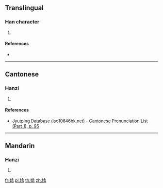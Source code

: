 {{character info/new}}
==Translingual==

===Han character===
{{Han char|rn=38|rad=女|as=12|sn=15|four=|canj=VORM|ids=⿰女翕}}

# {{defn|Han|sort=女12}}

====References====
* {{Han ref|kx=0271.240|dkj=06732|dj=0539.160|hdz=21082.020|uh=5B06|ud=23302}}

----

==Cantonese==

===Hanzi===
{{yue-hanzi|jyut=[[jap1]]|y=yap1}}

# {{defn|lang=yue|sort=女12}}

====References====
* [http://www.iso10646hk.net/jp/document/download.jsp Jyutping Database (iso10646hk.net) - Cantonese Pronunciation List (Part 1), p. 95]

----

==Mandarin==

===Hanzi===
{{cmn-hanzi|pin=[[xī]] ([[xi1]])|wg=hsi<sup>1</sup>}}

# {{defn|lang=cmn|sort=女12}}

[[fr:嬆]]
[[pl:嬆]]
[[th:嬆]]
[[zh:嬆]]